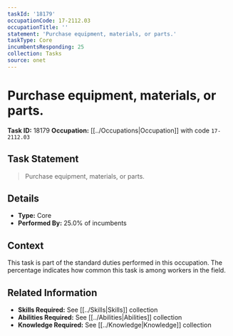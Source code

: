 ```yaml
---
taskId: '18179'
occupationCode: 17-2112.03
occupationTitle: ''
statement: 'Purchase equipment, materials, or parts.'
taskType: Core
incumbentsResponding: 25
collection: Tasks
source: onet
---
```

# Purchase equipment, materials, or parts.

**Task ID:** 18179
**Occupation:** [[../Occupations|Occupation]] with code `17-2112.03`

## Task Statement

> Purchase equipment, materials, or parts.

## Details

- **Type:** Core
- **Performed By:** 25.0% of incumbents

## Context

This task is part of the standard duties performed in this occupation. The percentage indicates how common this task is among workers in the field.

## Related Information

- **Skills Required:** See [[../Skills|Skills]] collection
- **Abilities Required:** See [[../Abilities|Abilities]] collection
- **Knowledge Required:** See [[../Knowledge|Knowledge]] collection
